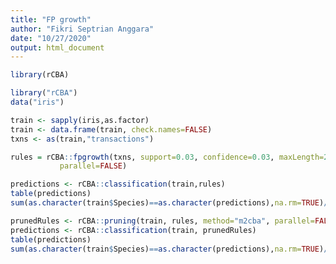 ---
title: "FP growth"
author: "Fikri Septrian Anggara"
date: "10/27/2020"
output: html_document
---
```{r}

library(rCBA)

library("rCBA")
data("iris")

train <- sapply(iris,as.factor)
train <- data.frame(train, check.names=FALSE)
txns <- as(train,"transactions")

rules = rCBA::fpgrowth(txns, support=0.03, confidence=0.03, maxLength=2, consequent="Species",
           parallel=FALSE)

predictions <- rCBA::classification(train,rules)
table(predictions)
sum(as.character(train$Species)==as.character(predictions),na.rm=TRUE)/length(predictions)

prunedRules <- rCBA::pruning(train, rules, method="m2cba", parallel=FALSE)
predictions <- rCBA::classification(train, prunedRules)
table(predictions)
sum(as.character(train$Species)==as.character(predictions),na.rm=TRUE)/length(predictions)
```



